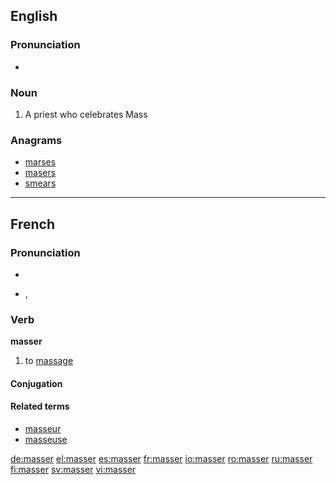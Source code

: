 ==English==

===Pronunciation===
* {{rhymes|æsə(r)}}

===Noun===
{{en-noun}}

# {{obsolete}} A priest who celebrates Mass

===Anagrams===
* [[marses#English|marses]]
* [[masers#English|masers]]
* [[smears#English|smears]]

----

==French==

===Pronunciation===
* {{audio|Fr-masser.ogg|audio}}
* {{IPA|/ma.se/|lang=fr}}, {{SAMPA|/ma.se/}}

===Verb===
'''masser'''

# to [[massage]]

====Conjugation====
{{fr-conj-er|mass|avoir}}

====Related terms====
* [[masseur]]
* [[masseuse]]

[[de:masser]]
[[el:masser]]
[[es:masser]]
[[fr:masser]]
[[io:masser]]
[[ro:masser]]
[[ru:masser]]
[[fi:masser]]
[[sv:masser]]
[[vi:masser]]